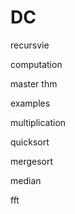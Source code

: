 # DC


recursvie


computation



master thm


examples


multiplication



quicksort

mergesort


median

fft